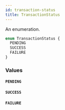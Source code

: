 ```yaml
---
id: transaction-status
title: TransactionStatus
---
```



An enumeration.

```graphql
enum TransactionStatus {
  PENDING
  SUCCESS
  FAILURE
}
```


### Values

#### `PENDING` 




#### `SUCCESS` 




#### `FAILURE` 






